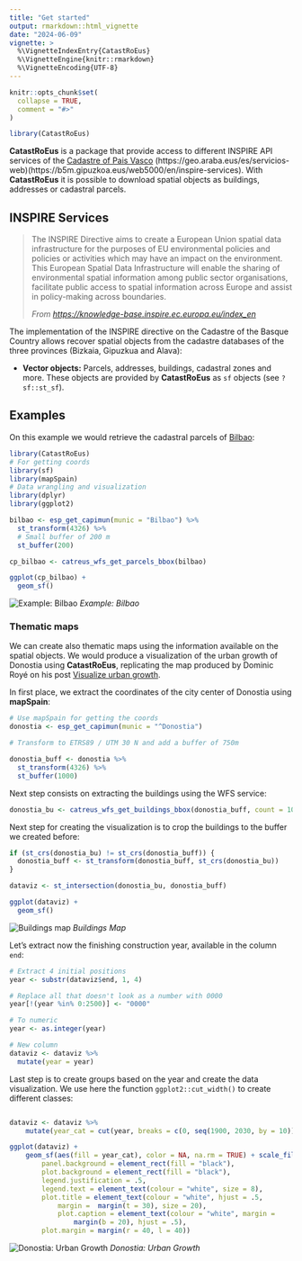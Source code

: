 ```yaml
---
title: "Get started"
output: rmarkdown::html_vignette
date: "2024-06-09"
vignette: >
  %\VignetteIndexEntry{CatastRoEus}
  %\VignetteEngine{knitr::rmarkdown}
  %\VignetteEncoding{UTF-8}
---
```


```r
knitr::opts_chunk$set(
  collapse = TRUE,
  comment = "#>"
)
```

```r
library(CatastRoEus)
```

**CatastRoEus** is a package that provide access to different INSPIRE API
services of the [Cadastre of Pais Vasco](https://www.bizkaia.eus/es/inspirebizkaia)
(https://geo.araba.eus/es/servicios-web)(https://b5m.gipuzkoa.eus/web5000/en/inspire-services).
With **CatastRoEus** it is possible to download spatial objects as buildings, addresses or
cadastral parcels.

## INSPIRE Services

> The INSPIRE Directive aims to create a European Union spatial data
> infrastructure for the purposes of EU environmental policies and policies or
> activities which may have an impact on the environment. This European Spatial
> Data Infrastructure will enable the sharing of environmental spatial
> information among public sector organisations, facilitate public access to
> spatial information across Europe and assist in policy-making across
> boundaries.
>
> *From <https://knowledge-base.inspire.ec.europa.eu/index_en>*

The implementation of the INSPIRE directive on the Cadastre of the Basque Country allows
recover spatial objects from the cadastre databases of the three provinces (Bizkaia, Gipuzkua and Alava):

-   **Vector objects:** Parcels, addresses, buildings, cadastral zones and more.
    These objects are provided by **CatastRoEus** as `sf` objects (see
    `?sf::st_sf`).

## Examples

On this example we would retrieve the cadastral parcels of
[Bilbao](https://en.wikipedia.org/wiki/Bilbao):

``` r
library(CatastRoEus)
# For getting coords
library(sf)
library(mapSpain)
# Data wrangling and visualization
library(dplyr)
library(ggplot2)

bilbao <- esp_get_capimun(munic = "Bilbao") %>%
  st_transform(4326) %>%
  # Small buffer of 200 m
  st_buffer(200)

cp_bilbao <- catreus_wfs_get_parcels_bbox(bilbao)

ggplot(cp_bilbao) +
  geom_sf()

```

![Example: Bilbao](./bilbao-1.png)
*Example: Bilbao*


### Thematic maps

We can create also thematic maps using the information available on the spatial
objects. We would produce a visualization of the urban growth of Donostia using
**CatastRoEus**, replicating the map produced by Dominic Royé on his post
[Visualize urban
growth](https://dominicroye.github.io/en/2019/visualize-urban-growth/).

In first place, we extract the coordinates of the city center of Donostia using
**mapSpain**:

``` r
# Use mapSpain for getting the coords
donostia <- esp_get_capimun(munic = "^Donostia")

# Transform to ETRS89 / UTM 30 N and add a buffer of 750m

donostia_buff <- donostia %>%
  st_transform(4326) %>%
  st_buffer(1000)

```

Next step consists on extracting the buildings using the WFS service:

``` r
donostia_bu <- catreus_wfs_get_buildings_bbox(donostia_buff, count = 1000)
```

Next step for creating the visualization is to crop the buildings to the buffer
we created before:

``` r
if (st_crs(donostia_bu) != st_crs(donostia_buff)) {
  donostia_buff <- st_transform(donostia_buff, st_crs(donostia_bu))
}

dataviz <- st_intersection(donostia_bu, donostia_buff)

ggplot(dataviz) +
  geom_sf()
```

![Buildings map](./buildings-good.png)
*Buildings Map*

Let's extract now the finishing construction year, available in the column `end`:

``` r
# Extract 4 initial positions
year <- substr(dataviz$end, 1, 4)

# Replace all that doesn't look as a number with 0000
year[!(year %in% 0:2500)] <- "0000"

# To numeric
year <- as.integer(year)

# New column
dataviz <- dataviz %>%
  mutate(year = year)
```

Last step is to create groups based on the year and create the data
visualization. We use here the function `ggplot2::cut_width()` to create
different classes:

``` r

dataviz <- dataviz %>%
    mutate(year_cat = cut(year, breaks = c(0, seq(1900, 2030, by = 10)), dig.lab = 4))

ggplot(dataviz) +
    geom_sf(aes(fill = year_cat), color = NA, na.rm = TRUE) + scale_fill_manual( values = hcl.colors(15, "Plasma"), na.translate = FALSE) + theme_void() + labs(title = "DONOSTIA", fill = "") + theme(
        panel.background = element_rect(fill = "black"),
        plot.background = element_rect(fill = "black"),
        legend.justification = .5,
        legend.text = element_text(colour = "white", size = 8),
        plot.title = element_text(colour = "white", hjust = .5, 
            margin =  margin(t = 30), size = 20), 
            plot.caption = element_text(colour = "white", margin =
                margin(b = 20), hjust = .5),
        plot.margin = margin(r = 40, l = 40))
```
![Donostia: Urban Growth](./Donostia.png)
*Donostia: Urban Growth*








